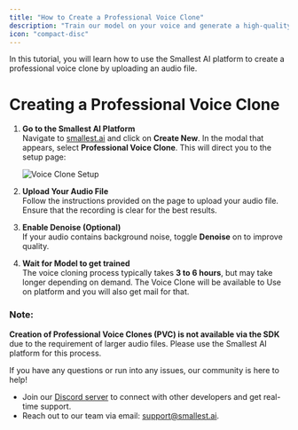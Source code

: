 ```yaml
---
title: "How to Create a Professional Voice Clone"
description: "Train our model on your voice and generate a high-quality professional voice clone."
icon: "compact-disc"
---
```


In this tutorial, you will learn how to use the Smallest AI platform to create a professional voice clone by uploading an audio file.  

# Creating a Professional Voice Clone

1. **Go to the Smallest AI Platform**  
   Navigate to [smallest.ai](https://waves.smallest.ai/voice-clone) and click on **Create New**. In the modal that appears, select **Professional Voice Clone**. This will direct you to the setup page:

   ![Voice Clone Setup](/images/pvc_page.png)

2. **Upload Your Audio File**  
   Follow the instructions provided on the page to upload your audio file. Ensure that the recording is clear for the best results.

3. **Enable Denoise (Optional)**  
   If your audio contains background noise, toggle **Denoise** on to improve quality.

4. **Wait for Model to get trained**    
   The voice cloning process typically takes **3 to 6 hours**, but may take longer depending on demand. The Voice Clone will be available to Use on platform and you will also get mail for that. 

### **Note:**  
**Creation of Professional Voice Clones (PVC) is not available via the SDK** due to the requirement of larger audio files. Please use the Smallest AI platform for this process.  

If you have any questions or run into any issues, our community is here to help!   

- Join our [Discord server](https://discord.gg/ywShEyXHBW) to connect with other developers and get real-time support.  
- Reach out to our team via email: [support@smallest.ai](mailto:support@smallest.ai).